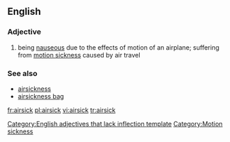 ==English==

===Adjective===
{{infl|en|adjective}}[[Category:English adjectives that lack inflection template]]

# being [[nauseous]] due to the effects of motion of an airplane; suffering from [[motion sickness]] caused by air travel

===See also===
* [[airsickness]]
* [[airsickness bag]]

[[Category:Motion sickness]]

[[fr:airsick]]
[[pl:airsick]]
[[vi:airsick]]
[[tr:airsick]]